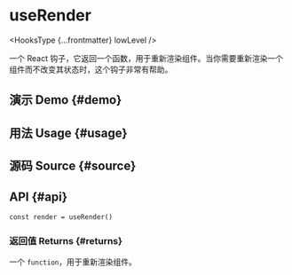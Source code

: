 # useRender


<HooksType {...frontmatter} lowLevel />

一个 React 钩子，它返回一个函数，用于重新渲染组件。当你需要重新渲染一个组件而不改变其状态时，这个钩子非常有帮助。

## 演示 Demo \{#demo}


<App />

## 用法 Usage \{#usage}



## 源码 Source \{#source}


<Source />

## API \{#api}

```tsx
const render = useRender()
```

### 返回值 Returns \{#returns}

一个 `function`，用于重新渲染组件。
